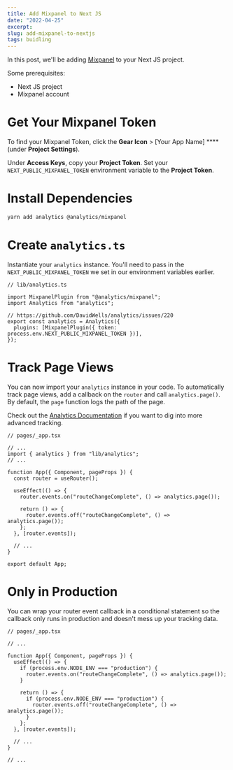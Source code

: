 ```yaml
---
title: Add Mixpanel to Next JS 
date: "2022-04-25"
excerpt: 
slug: add-mixpanel-to-nextjs
tags: buidling
---
```

In this post, we'll be adding [Mixpanel](https://mixpanel.com) to your Next JS project.

Some prerequisites:

- Next JS project
- Mixpanel account

# Get Your Mixpanel Token

To find your Mixpanel Token, click the **Gear Icon** > [Your App Name] ****(under **Project Settings**).

Under **Access Keys**, copy your **Project Token**. Set your `NEXT_PUBLIC_MIXPANEL_TOKEN` environment variable to the **Project Token**. 

# Install Dependencies

```bash
yarn add analytics @analytics/mixpanel
```

# Create `analytics.ts`

Instantiate your `analytics` instance. You'll need to pass in the `NEXT_PUBLIC_MIXPANEL_TOKEN` we set in our environment variables earlier. 

```tsx
// lib/analytics.ts

import MixpanelPlugin from "@analytics/mixpanel";
import Analytics from "analytics";

// https://github.com/DavidWells/analytics/issues/220
export const analytics = Analytics({
  plugins: [MixpanelPlugin({ token: process.env.NEXT_PUBLIC_MIXPANEL_TOKEN })],
});
```

# Track Page Views

You can now import your `analytics` instance in your code. To automatically track page views, add a callback on the `router` and call `analytics.page()`. By default, the `page` function logs the path of the page. 

Check out the [Analytics Documentation](https://getanalytics.io) if you want to dig into more advanced tracking. 

```tsx
// pages/_app.tsx

// ...
import { analytics } from "lib/analytics";
// ...

function App({ Component, pageProps }) {
  const router = useRouter();

  useEffect(() => {
    router.events.on("routeChangeComplete", () => analytics.page());

    return () => {
      router.events.off("routeChangeComplete", () => analytics.page());
    };
  }, [router.events]);

  // ...
}

export default App;
```

# Only in Production

You can wrap your router event callback in a conditional statement so the callback only runs in production and doesn't mess up your tracking data. 

```tsx
// pages/_app.tsx

// ...

function App({ Component, pageProps }) {
  useEffect(() => {
    if (process.env.NODE_ENV === "production") {
      router.events.on("routeChangeComplete", () => analytics.page());
    }

    return () => {
      if (process.env.NODE_ENV === "production") {
        router.events.off("routeChangeComplete", () => analytics.page());
      }
    };
  }, [router.events]);

  // ...
}

// ...
```